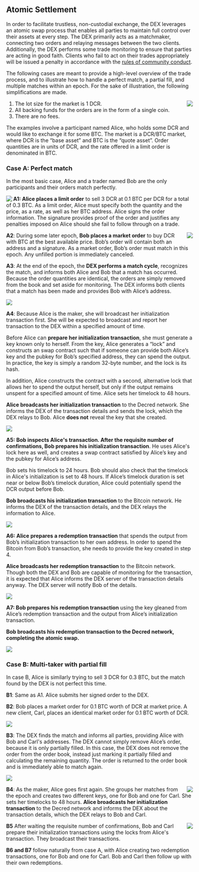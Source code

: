 ==Atomic Settlement==

In order to facilitate trustless, non-custodial exchange, the DEX leverages an
atomic swap process that enables all parties to maintain full control over their
assets at every step.
The DEX primarily acts as a matchmaker, connecting two orders and relaying
messages between the two clients.
Additionally, the DEX performs some trade monitoring to ensure that parties are
acting in good faith.
Clients who fail to act on their trades appropriately will be issued a penalty
in accordance with the [[community.mediawiki/#community-conduct|rules of community conduct]].

The following cases are meant to provide a high-level overview of the trade
process, and to illustrate how to handle a perfect match, a partial fill, and
multiple matches within an epoch. For the sake of illustration, the following
simplifications are made.

<img src="images/ab-profiles.png" align="right">
# The lot size for the market is 1 DCR.
# All backing funds for the orders are in the form of a single coin.
# There are no fees.

The examples involve a participant named Alice, who holds some DCR and would
like to exchange it for some BTC.
The market is a DCR/BTC market, where DCR is the &#x201C;base asset&#x201D; and BTC is the
&#x201C;quote asset&#x201D;.
Order quantities are in units of DCR, and the rate offered in a limit order is
denominated in BTC.

===Case A: Perfect match===

In the most basic case, Alice and a trader named Bob are the only participants
and their orders match perfectly.

<img src="images/alice-order.png" align="left">
'''A1: Alice places a limit order''' to sell 3 DCR at 0.1 BTC per DCR for a
total of 0.3 BTC.
As a limit order, Alice must specify both the quantity and the price, as a rate,
as well as her BTC address.
Alice signs the order information. The signature provides proof of the
order and justifies any penalties imposed on Alice should she fail to follow
through on a trade.

<img src="images/bob-order.png" align="right">
'''A2''': During some later epoch, '''Bob places a market order''' to buy DCR
with BTC at the best available price.
Bob&#x2019;s order will contain both an address and a signature.
As a market order, Bob&#x2019;s order must match in this epoch. Any unfilled portion
is immediately canceled.

'''A3''': At the end of the epoch, the '''DEX performs a match cycle''',
recognizes the match, and informs both Alice and Bob that a match has occurred.
Because the order quantities are identical, the orders are simply removed from
the book and set aside for monitoring.
The DEX informs both clients that a match has been made and provides Bob with
Alice&#x2019;s address.

<img src="images/ab-match.png">

'''A4''': Because Alice is the maker, she will broadcast her initialization
transaction first.
She will be expected to broadcast and report her transaction to the DEX
within a specified amount of time.

Before Alice can '''prepare her initialization transaction''', she must generate
a key known only to herself.
From the key, Alice generates a &#x201C;lock&#x201D; and constructs an swap contract
such that if someone can provide both Alice&#x2019;s key and the pubkey for Bob&#x2019;s
specified address, they can spend the output.
In practice, the key is simply a random 32-byte number, and the lock is its
hash.

In addition, Alice constructs the contract with a second, alternative lock
that allows her to spend the output herself, but only if the output remains
unspent for a specified amount of time. Alice sets her timelock to 48 hours.

'''Alice broadcasts her initialization transaction''' to the Decred network.
She informs the DEX of the transaction details and sends the lock, which the
DEX relays to Bob. Alice '''does not''' reveal the key that she created.

<img src="images/alice-init.png">

'''A5: Bob inspects Alice's transaction.
After the requisite number of confirmations, Bob prepares his initialization
transaction'''. He uses Alice's lock here as well, and creates a swap contract
satisfied by Alice&#x2019;s key and the pubkey for Alice&#x2019;s address.

Bob sets his timelock to 24 hours.
Bob should also check that the timelock in Alice's initialization is set to 48
hours.
If Alice&#x2019;s timelock duration is set near or below Bob&#x2019;s timelock duration, Alice
could potentially spend the DCR output before Bob.

'''Bob broadcasts his initialization transaction''' to the Bitcoin network.
He informs the DEX of the transaction details, and the DEX relays the
information to Alice.

<img src="images/bob-init.png">

'''A6: Alice prepares a redemption transaction''' that spends the output from
Bob&#x2019;s initialization transaction to her own address.
In order to spend the Bitcoin from Bob&#x2019;s transaction, she needs to provide the
key created in step 4.

'''Alice broadcasts her redemption transaction''' to the Bitcoin network.
Though both the DEX and Bob are capable of monitoring for the transaction, it
is expected that Alice informs the DEX server of the transaction details anyway.
The DEX server will notify Bob of the details.

<img src="images/alice-redeem.png">

'''A7: Bob prepares his redemption transaction''' using the key gleaned from
Alice&#x2019;s redemption transaction and the output from Alice&#x2019;s initialization
transaction.

'''Bob broadcasts his redemption transaction to the Decred network, completing
the atomic swap.'''

<img src="images/bob-redeem.png">

===Case B: Multi-taker with partial fill===

In case B, Alice is similarly trying to sell 3 DCR for 0.3 BTC, but the match
found by the DEX is not perfect this time.

'''B1''': Same as A1. Alice submits her signed order to the DEX.

'''B2''': Bob places a market order for 0.1 BTC worth of DCR at market price.
A new client, Carl, places an identical market order for 0.1 BTC worth of DCR.

<img src="images/abc-order.png">

'''B3''': The DEX finds the match and informs all parties, providing Alice with
Bob and Carl's addresses.
The DEX cannot simply remove Alice&#x2019;s order, because it is only partially filled.
In this case, the DEX does not remove the order from the order book, instead
just marking it partially filled and calculating the remaining quantity. The
order is returned to the order book and is immediately able to match again.

<img src="images/abc-match.png">

<img src="images/a-init-bc.png" align="right">
'''B4''': As the maker, Alice goes first again.
She groups her matches from the epoch and creates two different keys, one for
Bob and one for Carl. She sets her timelocks to 48 hours.
'''Alice broadcasts her initialization transaction''' to the Decred network and
informs the DEX about the transaction details, which the DEX relays to Bob and
Carl.

<img src="images/bc-init.png" align="right">
'''B5''' After waiting the requisite number of confirmations, Bob and Carl
prepare their initialization transactions using the locks from Alice's
transaction. They broadcast their transactions.

'''B6 and B7''' follow naturally from case A, with Alice creating two redemption
transactions, one for Bob and one for Carl.
Bob and Carl then follow up with their own redemptions.
